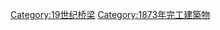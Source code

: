 {{Commonscat|Bridges completed in 1873}}
{{Cat nav 10years|19世纪桥梁|1873||年完工橋梁}}

[[Category:19世纪桥梁|Category:19世纪桥梁]]
[[Category:1873年完工建築物|Category:1873年完工建築物]]